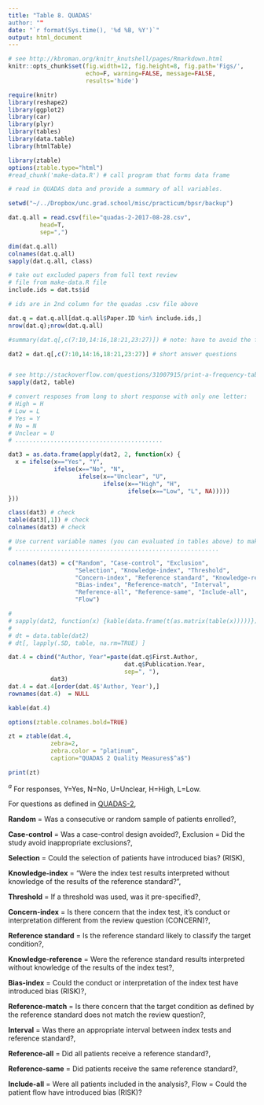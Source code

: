 ---
title: "Table 8. QUADAS'
author: ""
date: "`r format(Sys.time(), '%d %B, %Y')`"
output: html_document
---


```{r global_options8, include=F}
# see http://kbroman.org/knitr_knutshell/pages/Rmarkdown.html
knitr::opts_chunk$set(fig.width=12, fig.height=8, fig.path='Figs/',
                      echo=F, warning=FALSE, message=FALSE, 
                      results='hide')

require(knitr)
library(reshape2)
library(ggplot2)
library(car)
library(plyr)
library(tables)
library(data.table)
library(htmlTable)

library(ztable)
options(ztable.type="html")
#read_chunk('make-data.R') # call program that forms data frame

```


```{r prep8}
# read in QUADAS data and provide a summary of all variables.

setwd("~/../Dropbox/unc.grad.school/misc/practicum/bpsr/backup")

dat.q.all = read.csv(file="quadas-2-2017-08-28.csv",
         head=T,
         sep=",")

dim(dat.q.all)
colnames(dat.q.all)
sapply(dat.q.all, class)

# take out excluded papers from full text review
# file from make-data.R file
include.ids = dat.ts$id

# ids are in 2nd column for the quadas .csv file above

dat.q = dat.q.all[dat.q.all$Paper.ID %in% include.ids,]
nrow(dat.q);nrow(dat.q.all)

```

<!--
NOTE: May need to exclude based on id from full text review data set.
-->

```{r prep8-2}
#summary(dat.q[,c(7:10,14:16,18:21,23:27)]) # note: have to avoid the free text fields. something about utf characters.

dat2 = dat.q[,c(7:10,14:16,18:21,23:27)] # short answer questions


# see http://stackoverflow.com/questions/31007915/print-a-frequency-table-of-a-factor-with-kable-in-rmarkdown
sapply(dat2, table)

# convert resposes from long to short response with only one letter:
# High = H
# Low = L
# Yes = Y
# No = N
# Unclear = U
# ..........................................

dat3 = as.data.frame(apply(dat2, 2, function(x) {
  x = ifelse(x=="Yes", "Y",
             ifelse(x=="No", "N",
                    ifelse(x=="Unclear", "U",
                           ifelse(x=="High", "H",
                                  ifelse(x=="Low", "L", NA)))))
}))

class(dat3) # check
table(dat3[,1]) # check
colnames(dat3) # check

# Use current variable names (you can evaluated in tables above) to make an abbreviated version for table
# ..........................................................

colnames(dat3) = c("Random", "Case-control", "Exclusion",
                   "Selection", "Knowledge-index", "Threshold",
                   "Concern-index", "Reference standard", "Knowledge-reference", 
                   "Bias-index", "Reference-match", "Interval",
                   "Reference-all", "Reference-same", "Include-all",
                   "Flow")

# 
# sapply(dat2, function(x) {kable(data.frame(t(as.matrix(table(x)))))})
# 
# dt = data.table(dat2)
# dt[, lapply(.SD, table, na.rm=TRUE) ] 
```


```{r, results='hide'}
dat.4 = cbind("Author, Year"=paste(dat.q$First.Author,
                                 dat.q$Publication.Year, 
                                 sep=", "),
            dat3)
dat.4 = dat.4[order(dat.4$'Author, Year'),]
rownames(dat.4)  = NULL

kable(dat.4)
```


```{r, results='asis'}

options(ztable.colnames.bold=TRUE)

zt = ztable(dat.4,
            zebra=2,
            zebra.color = "platinum", 
            caption="QUADAS 2 Quality Measures$^a$")

print(zt)
```
$^a$ For responses, Y=Yes, N=No, U=Unclear, H=High, L=Low.

For questions as defined in [QUADAS-2](http://annals.org.libproxy.lib.unc.edu/article.aspx?articleid=474994), 

**Random** = Was a consecutive or random sample of patients enrolled?,

**Case-control** = Was a case-control design avoided?,
Exclusion = Did the study avoid inappropriate exclusions?,

**Selection** = Could the selection of patients have introduced bias? (RISK),

**Knowledge-index** = "Were the index test results interpreted without knowledge of the results of the reference standard?",

**Threshold** = If a threshold was used, was it pre-specified?,

**Concern-index** = Is there concern that the index test, it's conduct or interpretation different from the review question (CONCERN)?,

**Reference standard** = Is the reference standard likely to classify the target condition?,

**Knowledge-reference** = Were the reference standard results interpreted without knowledge of the results of the index test?,

**Bias-index** = Could the conduct or interpretation of the index test have introduced bias (RISK)?,

**Reference-match** = Is there concern that the target condition as defined by the reference standard does not match the review question?,

**Interval** = Was there an appropriate interval between index tests and reference standard?,

**Reference-all** = Did all patients receive a reference standard?,

**Reference-same** = Did patients receive the same reference standard?,

**Include-all** = Were all patients included in the analysis?,
Flow = Could the patient flow have introduced bias (RISK)?
